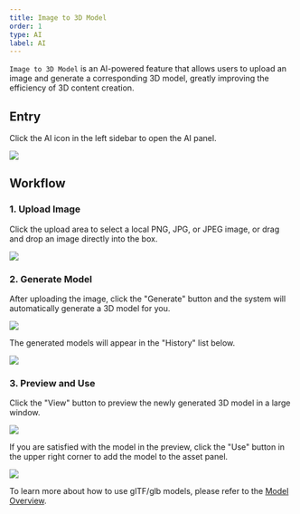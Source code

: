 ```yaml
---
title: Image to 3D Model
order: 1
type: AI
label: AI
---
```


`Image to 3D Model` is an AI-powered feature that allows users to upload an image and generate a corresponding 3D model, greatly improving the efficiency of 3D content creation.

## Entry

Click the AI icon in the left sidebar to open the AI panel.

<Image src="https://mdn.alipayobjects.com/rms/afts/img/A*d3q-RI1rNoEAAAAAAAAAAAAAARQnAQ/original/image.jpg" />

## Workflow

### 1. Upload Image

Click the upload area to select a local PNG, JPG, or JPEG image, or drag and drop an image directly into the box.

<Image src="https://mdn.alipayobjects.com/rms/afts/img/A*8guUQr9sRXAAAAAAAAAAAAAAARQnAQ/original/image2.jpg" />

### 2. Generate Model

After uploading the image, click the "Generate" button and the system will automatically generate a 3D model for you.

<Image src="https://mdn.alipayobjects.com/rms/afts/img/A*94JKTp7z9EgAAAAAAAAAAAAAARQnAQ/original/image3.jpg" />

The generated models will appear in the "History" list below.

<Image src="https://mdn.alipayobjects.com/rms/afts/img/A*HWIyTr84nu8AAAAAAAAAAAAAARQnAQ/original/image4.jpg" />

### 3. Preview and Use

Click the "View" button to preview the newly generated 3D model in a large window.

<Image src="https://mdn.alipayobjects.com/rms/afts/img/A*02GHQLQciGgAAAAAAAAAAAAAARQnAQ/original/image6.jpg" />

If you are satisfied with the model in the preview, click the "Use" button in the upper right corner to add the model to the asset panel.

<Image src="https://mdn.alipayobjects.com/rms/afts/img/A*JvQtTKwRd5wAAAAAAAAAAAAAARQnAQ/original/image7.jpg" />

To learn more about how to use glTF/glb models, please refer to the [Model Overview](/docs/graphics/model/model).

